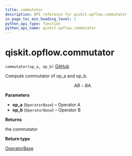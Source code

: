 ```yaml
---
title: commutator
description: API reference for qiskit.opflow.commutator
in_page_toc_min_heading_level: 1
python_api_type: function
python_api_name: qiskit.opflow.commutator
---
```


# qiskit.opflow\.commutator

<span id="qiskit.opflow.commutator" />

`commutator(op_a, op_b)` [GitHub](https://github.com/qiskit/qiskit/tree/stable/0.20/qiskit/opflow/utils.py "view source code")

Compute commutator of op\_a and op\_b.

$$
AB - BA.
$$

**Parameters**

*   **op\_a** (`OperatorBase`) – Operator A
*   **op\_b** (`OperatorBase`) – Operator B

**Returns**

the commutator

**Return type**

[OperatorBase](qiskit.opflow.OperatorBase "qiskit.opflow.OperatorBase")


